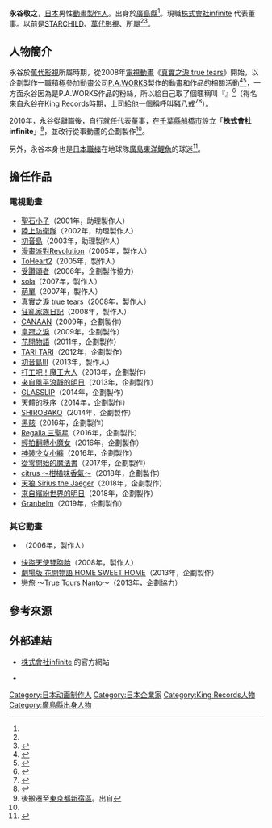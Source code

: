 {{multiple issues|
{{Notability Unreferenced|time=2016-09-14T05:18:23+00:00}}
{{Primarysources|time=2016-09-14T05:18:23+00:00}}
}}
{{noteTA|G1=Anime}}
{{藝人
|前綴尊稱 = 
|姓名 = 永谷敬之
|後綴尊稱 = 
|類型 = 製作人
|圖片 = 
|圖片尺寸 = 
|補正 = 
|圖片替代 = 
|圖片簡介 = 
|本名 = 
|外文名 = 
|外文 = 
|羅馬拼音 = 
|英文名 = 
|暱稱 = {{lang|ja|ナガッチョ}}
|其他藝名 = 
|國籍 = 
|民族 = 
|籍貫 = 
|出生名 = 
|出生日期 = {{Birth date and age|1977|6|30}}
|出生地點 = {{JPN}}[[廣島縣|廣島縣]]
|逝世日期 = 
|逝世地點 = 
|死因 = 
|墓地 = 
|墓地坐標 = 
|職業 = [[製作人|製作人]]
|語言 = 
|教育程度 = 
|母校 = 
|宗教信仰 = 
|配偶 = 
|兒女 = 
|父母 = 
|親屬 = 
|音樂類型 = 
|演奏樂器 = 
|出道地點 = 
|出道日期 = 
|出道作 = 
|代表作 = 
|著名角色 = 
|活躍年代 = 
|唱片公司 = 
|經紀公司 = 
|簽名 = 
|簽名大小 = 
|簽名替代 = 
|網站 = 
|相關團體 = 
|module = 
|module2 = 
|module3 = 
|module4 = 
|module5 = 
|module6 = 
|IMDb = 
|現任成員 = 
|過往成員 = 
|著名樂器 = 
|academyawards = 
|cannesfilmawards = 
|afiawards = 
|arielaward = 
|baftaawards = 
|cesarawards = 
|emmyawards = 
|filmfareawards = 
|geminiawards = 
|goldenglobeawards = 
|goldenraspberryawards = 
|goyaawards = 
|grammyawards = 
|hongkongfilmawards = 
|olivierawards = 
|iftaawards = 
|imageaward = 
|nationalfilmawards = 
|sagawards = 
|tonyawards = 
|goldenbauhiniaawards = 
|hkfcsawards = 
|asianfilmawards = 
|goldenhorseawards = 
|huabiaoawards = 
|goldenroosterawards = 
|hundredflowersawards = 
|goldeneagleawards = 
|flyingapsarasawards = 
|rthktop10goldsongsawards = 
|goldenmelodyawards = 
|mtvasiaawards = 
|ntsawards = 
|chinamusicawards = 
|goldenbellawards = 
|tvbanniversaryawards = 
|magnoliaawards = 
|asiantvawards = 
|rainbowawards = 
|tokyofilmawards = 
|yokohamafilmawards = 
|japanacademyawards = 
|japanesefilmcreticsawards = 
|mainichifilmawards = 
|blueribbonawards = 
|hochifilmawards = 
|kinemajunpotop10awards = 
|grandbellawards = 
|bluedragonfilmawards = 
|paeksangartsawards = 
|獎項 = 
}}
{{japanese|japanese=永谷 敬之|kana=ながたに たかゆき|romaji=Nagatani Takayuki}}
'''永谷敬之'''{{BD|1977年|<ref name="ascii20150711">{{Cite web|url=http://ascii.jp/elem/000/001/005/1005155/|script-title=ja:『SHIROBAKO』永谷Pの覚悟――「負けはPの責任、勝ちは現場の手柄」(1/5)|work=ASCII.jp|date=2015-07-11|accessdate=2016-09-14|language=ja|archive-date=2020-11-13|archive-url=https://web.archive.org/web/20201113115657/https://ascii.jp/elem/000/001/005/1005155/|dead-url=no}}</ref>6月30日<ref>{{Cite web|url=https://twitter.com/Infinitedayo/status/483398458707935233|title=2014年6月29日16:55 (JST)|work=永谷敬之（{{lang|ja|ナガッチョ}}）在[[Twitter|Twitter]]|date=|accessdate=2016-09-14|language=ja|archive-date=2016-03-10|archive-url=https://web.archive.org/web/20160310192439/https://twitter.com/Infinitedayo/status/483398458707935233|dead-url=no}}</ref>||}}，[[日本|日本]]男性[[動畫|動畫]][[執行製作人|製作人]]。出身於[[廣島縣|廣島縣]]<ref name="ascii20150711" />。現職[http://infinitedayo.jp/ 株式會社infinite] {{Wayback|url=http://infinitedayo.jp/ |date=20210121150400 }}代表董事。以前是[[STARCHILD|STARCHILD]]、[[萬代影視|萬代影視]]、{{link-ja|EMOTION|エモーション (バンダイナムコグループ)}}所屬<ref name="ascii20150711" /><ref>{{Cite web|url=http://www.phileweb.com/interview/article/200912/14/45.html|script-title=ja:企画発案者ABIさん、永谷P、ヒロイン役高垣彩陽さんにインタビュー ファンの力が実現－「あなたの力でBD化プロジェクト」から生まれた「true tears」の舞台裏|work=Phile-web|date=2009-12-14|accessdate=2016-09-14|language=ja|archive-date=2019-11-01|archive-url=https://web.archive.org/web/20191101161123/https://www.phileweb.com/interview/article/200912/14/45.html|dead-url=no}}</ref>。

== 人物簡介 ==
永谷於[[萬代影視|萬代影視]]所屬時期，從2008年[[電視動畫|電視動畫]]《[[真實之淚_true_tears_(動畫)|真實之淚 true tears]]》開始，以企劃製作一職積極參加動畫公司[[P.A._Works|P.A.WORKS]]製作的動畫和作品的相關活動<ref>{{Cite web|url=http://www.koepota.jp/news/2012/11/22/0703.html|script-title=ja:高垣彩陽ら出演！「true tears」BD-Box発売記念オールナイト上映会が12月8日に決定！|work=KoePota|date=2012-11-22|accessdate=2016-09-14|language=ja|archive-date=2020-11-05|archive-url=https://web.archive.org/web/20201105060559/http://www.koepota.jp/news/2012/11/22/0703.html|dead-url=no}}</ref><ref>{{Cite web|url=http://www.hokkoku.co.jp/subpage/TR20130722701.htm|script-title=ja:ぼんぼり湯涌を照らす 「花いろ」祭り再現|work={{link-ja|北國新聞|北國新聞}}|date=2013-07-22|accessdate=2016-09-14|language=ja|deadurl=yes|archiveurl=https://web.archive.org/web/20140714155722/http://www.hokkoku.co.jp/subpage/TR20130722701.htm|archivedate=2014-07-14}}</ref>，一方面永谷因為是P.A.WORKS作品的粉絲，所以給自己取了個暱稱叫『'''{{lang|ja|ナガッチョ}}'''』<ref>{{Cite web|url=http://anifav.com/special/20131106_2288.html|script-title=ja:TVアニメ『凪のあすから』プロデューサー·永谷敬之インタビュー「更新される"P.A.WORKSイズム"」（前編）|work=AniFav（[[星海社|星海社]]）|date=2013-11-06|accessdate=2016-09-14|language=ja|archive-url=https://web.archive.org/web/20140326214848/http://anifav.com/special/20131106_2288.html|archive-date=2014-03-26|dead-url=yes}}</ref>（得名來自永谷在[[國王唱片|King Records]]時期，上司給他一個稱呼叫[[豬八戒|豬八戒]]<ref>{{Cite web|url=https://twitter.com/Infinitedayo/status/523847116410466305|title=2014年10月19日7:44 (JST)|work=永谷敬之（{{lang|ja|ナガッチョ}}）在Twitter|date=|accessdate=2016-09-14|language=ja|archive-date=2016-09-12|archive-url=https://web.archive.org/web/20160912171448/https://twitter.com/infinitedayo/status/523847116410466305|dead-url=no}}</ref><ref>{{Cite web|url=https://twitter.com/Infinitedayo/status/523848302450585600|title=2014年10月19日7:49 (JST)|work=永谷敬之（{{lang|ja|ナガッチョ}}）在Twitter|date=|accessdate=2016-09-14|language=ja|archive-date=2016-08-04|archive-url=https://web.archive.org/web/20160804175520/https://twitter.com/infinitedayo/status/523848302450585600|dead-url=no}}</ref>）。

2010年，永谷從{{link-ja|EMOTION|エモーション (バンダイナムコグループ)}}離職後，自行就任代表董事，在[[千葉縣|千葉縣]][[船橋市|船橋市]]設立「'''株式會社infinite'''」<ref name="company">後搬遷至[[東京都|東京都]][[新宿區|新宿區]]。出自{{Cite web|url=http://www.infinitedayo.jp/company/|title=【公司情報】株式會社infinite公式官網（新）|work=|date=|accessdate=2016-09-14|language=ja|archive-url=https://web.archive.org/web/20160912204805/http://www.infinitedayo.jp/company|archive-date=2016-09-12|dead-url=yes}}</ref>，並改行從事動畫的企劃製作<ref name="company" />。

另外，永谷本身也是[[日本職棒|日本職棒]]在地球隊[[廣島東洋鯉魚|廣島東洋鯉魚]]的球迷<ref>{{Cite web|url=https://twitter.com/infinitedayo/status/398648545605337089|title=2013年11月7日7:09 (JST)|work=永谷敬之（{{lang|ja|ナガッチョ}}）在Twitter|date=|accessdate=2016-09-14|language=ja|archive-date=2016-03-06|archive-url=https://web.archive.org/web/20160306043146/https://twitter.com/infinitedayo/status/398648545605337089|dead-url=no}}</ref>。

== 擔任作品 ==
=== 電視動畫 ===
* [[聖石小子|聖石小子]]（2001年，助理製作人）
* [[陸上防衛隊|陸上防衛隊]]（2002年，助理製作人）
* [[初音島|初音島]]（2003年，助理製作人）
* [[漫畫派對_(遊戲)|漫畫派對Revolution]]（2005年，製作人）
* [[ToHeart2|ToHeart2]]（2005年，製作人）
* [[傳頌之物|受讚頌者]]（2006年，企劃製作協力）
* [[sola|sola]]（2007年，製作人）
* [[萌單|萌單]]（2007年，製作人）
* [[真實之淚_true_tears_(動畫)|真實之淚 true tears]]（2008年，製作人）
* [[狂亂家族日記|狂亂家族日記]]（2008年，製作人）
* [[CANAAN|CANAAN]]（2009年，企劃製作）
* [[皇冠之淚|皇冠之淚]]（2009年，企劃製作）
* [[花開物語|花開物語]]（2011年，企劃製作）
* [[TARI_TARI|TARI TARI]]（2012年，企劃製作）
* [[初音島III|初音島III]]（2013年，製作人）
* [[打工吧！魔王大人|打工吧！魔王大人]]（2013年，企劃製作）
* [[來自風平浪靜的明天|來自風平浪靜的明日]]（2013年，企劃製作）
* [[GLASSLIP|GLASSLIP]]（2014年，企劃製作）
* [[天體的秩序|天體的秩序]]（2014年，企劃製作）
* [[白箱|SHIROBAKO]]（2014年，企劃製作）
* [[黑骸|黑骸]]（2016年，企劃製作）
* [[Regalia_三聖星|Regalia 三聖星]]（2016年，企劃製作）
* [[輕拍翻轉小魔女|輕拍翻轉小魔女]]（2016年，企劃製作）
* [[神裝少女小纏|神裝少女小纏]]（2016年，企劃製作）
* [[從零開始的魔法書|從零開始的魔法書]]（2017年，企劃製作）
* [[citrus_～柑橘味香氣～|citrus ～柑橘味香氣～]]（2018年，企劃製作）
* [[天狼_Sirius_the_Jaeger|天狼 Sirius the Jaeger]]（2018年，企劃製作）
* [[來自繽紛世界的明日|來自繽紛世界的明日]]（2018年，企劃製作）
* [[Granbelm|Granbelm]]（2019年，企劃製作）

=== 其它動畫 ===
* {{lang|ja|{{link-ja|あゆまゆ劇場|あゆまゆ劇場}}}}（2006年，製作人）
* [[快盜天使雙胞胎|快盜天使雙胞胎]]（2008年，製作人）
* [[花開物語|劇場版 花開物語 HOME SWEET HOME]]（2013年，企劃製作）
* [[戀旅～True_Tours_Nanto～|戀旅 ～True Tours Nanto～]]（2013年，企劃協力）

== 參考來源 ==
{{reflist}}

== 外部連結 ==
* [http://infinitedayo.jp/ 株式會社infinite] {{Wayback|url=http://infinitedayo.jp/ |date=20210121150400 }}的官方網站 {{ja icon}}
* {{lang|ja|{{Twitter|Infinitedayo|永谷敬之（ナガッチョ）}}}} {{ja icon}}

{{DEFAULTSORT:Nagatani Takayuki}}
[[Category:日本动画制作人|Category:日本动画制作人]]
[[Category:日本企業家|Category:日本企業家]]
[[Category:King_Records人物|Category:King Records人物]]
[[Category:廣島縣出身人物|Category:廣島縣出身人物]]